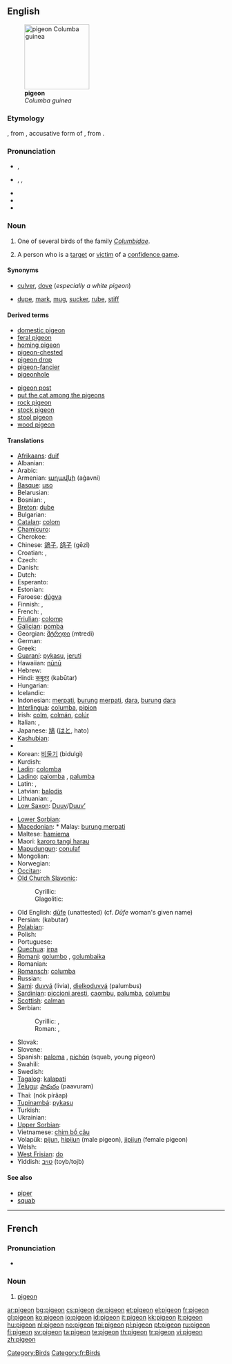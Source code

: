 {{wikipedia}}
==English==
[[Image:Columba guinea.jpg|thumb|right|150px|'''pigeon'''<br>''Columba guinea'']]

===Etymology===
{{etyl|fro|en}} {{term|pijon|lang=fro}}, from {{LL.}} {{term|pipionem||chirping bird|lang=la}}, accusative form of {{etyl|la|en}} {{term|pipio||chirping bird|lang=la}}, from {{term|pipire||to chirp|lang=la}}.

===Pronunciation===
* {{a|UK}} {{IPA|/ˈpɪdʒɪn/}}, {{SAMPA|/"pIdZIn/}}
* {{a|US}} {{enPR|pĭjʹən}}, {{IPA|/ˈpɪdʒən/}}, {{SAMPA|/"pIdZ@n/}}
* {{audio|En-us-pigeon.ogg|Audio (US)}}
* {{rhymes|ɪdʒən|ɪdʒɪn}}
* {{homophones|pidgin}}

===Noun===
{{en-noun}}

# One of several birds of the family ''[[Columbidae]]''.
# {{slang}} A person who is a [[target]] or [[victim]] of a [[confidence game]].

====Synonyms====
* {{sense|bird}} [[culver]], [[dove]] (''especially a white pigeon'')
* {{sense|person who is a target or victim of a confidence game}} [[dupe]], [[mark]], [[mug]], [[sucker]], [[rube]], [[stiff]]

====Derived terms====
{{rel-top|Terms derived from ''pigeon''}}
* [[domestic pigeon]]
* [[feral pigeon]]
* [[homing pigeon]]
* [[pigeon-chested]]
* [[pigeon drop]]
* [[pigeon-fancier]]
* [[pigeonhole]]
{{rel-mid}}
* [[pigeon post]]
* [[put the cat among the pigeons]]
* [[rock pigeon]]
* [[stock pigeon]]
* [[stool pigeon]]
* [[wood pigeon]]
{{rel-bottom}}

====Translations====
{{trans-top|bird}}
* [[Afrikaans]]: [[duif]]
* Albanian: {{t-|sq|pëllumbi|xs=Albanian}}
* Arabic: {{Arab|[[حمامة]]}} {{IPAchar|(ħamāma)}} {{f}}
* Armenian: [[աղավնի]] (aġavni)
* [[Basque]]: [[uso]]
* Belarusian: {{t-|be|голуб|m|tr=golub|sc=Cyrl|xs=Belarusian}}
* Bosnian: {{t-|bs|golub|m}}, {{t-|bs|golubica|f}}
* [[Breton]]: [[dube]]
* Bulgarian: {{t+|bg|гълъб|m|tr=gǎlǎb|sc=Cyrl}}
* [[Catalan]]: [[colom]] {{m}}
* [[Chamicuro]]: {{tø|ccc|pujtuku}}
* Cherokee: {{t-|chr|ᏬᏱ|tr=woyi|sc=Cher|xs=Cherokee}}
* Chinese: [[鴿子]], [[鸽子]] (gēzǐ)
* Croatian: {{t-|hr|golub|m|alt=gȍlūb}}, {{t-|hr|golubica|f|alt=golùbica}}
* Czech: {{t-|cs|holub|m}}
* Danish: {{t-|da|due}}
* Dutch: {{t+|nl|duif|f}}
* Esperanto: {{t-|eo|kolombo|xs=Esperanto}}
* Estonian: {{t-|et|tuvi}}
* Faroese: [[dúgva]]
* Finnish: {{t+|fi|kyyhky}}, {{t+|fi|pulu}}
* French: {{t+|fr|pigeon|m}}, {{t-|fr|pigeonne|f}}
* [[Friulian]]: [[colomp]]
* [[Galician]]: [[pomba]] {{f}}
* Georgian: [[მტრედი]] (mtredi)
* German: {{t+|de|Taube|f}}
* Greek: {{t+|el|περιστέρι|n|tr=peristéri|sc=Grek}}
* [[Guaraní]]: [[pykasu]], [[jeruti]]
* Hawaiian: [[nūnū#Hawaiian|nūnū]]
* Hebrew: {{t-|he|תסיל|sc=Hebr}}
* Hindi: [[कबूतर]] (kabūtar)
* Hungarian: {{t+|hu|galamb}}
* Icelandic: {{t+|is|dúfa}}
* Indonesian: [[merpati]], [[burung]] [[merpati]], [[dara]], [[burung]] [[dara]]
* [[Interlingua]]: [[columba]], [[pipion]]
* Irish: [[colm]], [[colmán]], [[colúr]]
* Italian: {{t+|it|piccione|m}}, {{t+|it|colombo|m}}
* Japanese: [[鳩]] ([[はと]], hato)
* [[Kashubian]]: {{t-|csb|gòłąbk|m|xs=Kashubian}}
* {{trreq|Khmer}}
* Korean: [[비둘기]] (bidulgi)
* Kurdish: {{ku-Arab|[[کۆتر]]}}
* [[Ladin]]: [[colomba]]
* [[Ladino]]: [[palomba]] {{f}}, [[palumba]] {{f}}
* Latin: {{t-|la|columbus|m}}, {{t-|la|columba|f}}
* Latvian: [[balodis]]
* Lithuanian: {{t+|lt|karvelis|m|xs=Lithuanian}}, {{t+|lt|balandis|m|xs=Lithuanian}}
* [[Low Saxon]]: [[Duuv]]/[[Duuv’]] {{f}}

{{trans-mid}}

* [[Lower Sorbian]]: {{tø|dsb|gołub|m|xs=Lower Sorbian}}
* [[Macedonian]]: {{t-|mk|гулаб|gulab|m|sc=Cyrl|xs=Macedonian}}* Malay: [[burung merpati]]
* Maltese: [[ħamiema]] {{f}}
* Maori: [[karoro tangi harau]]
* [[Mapudungun]]: [[conulaf]]
* Mongolian: {{t-|mn|тагтаа|sc=Cyrl|xs=Mongolian}}
* Norwegian: {{t+|no|due|m|f}}
* [[Occitan]]: {{t|oc|colomb|xs=Occitan}} {{m}}
* [[Old Church Slavonic]]:
*: Cyrillic: {{tø|cu|голѫбь|m|tr=golǫbĭ|sc=Cyrl|xs=Old Church Slavonic}}
*: Glagolitic: {{tø|cu|ⰃⰑⰎⰨⰁⰠ|m|tr=golǫbĭ|sc=Glag|xs=Old Church Slavonic}}
* Old English: [[dūfe]] (unattested) (cf. ''Dūfe'' woman's given name)
* Persian: {{fa-Arab|[[کبوتر]]}} (kabutar)
* [[Polabian]]: {{tø|pox|ďölǫb|m|xs=Polabian}}
* Polish: {{t+|pl|gołąb|m}}
* Portuguese: {{t+|pt|pombo|m}}
* [[Quechua]]: [[irpa]]
* [[Romani]]: [[golumbo]] {{m}}, [[golumbaika]] {{f}}
* Romanian: {{t+|ro|porumbel}}
* [[Romansch]]: [[columba]]
* Russian: {{t+|ru|голубь|m|tr=gólub’|sc=Cyrl}}
* [[Sami]]: [[duvvá]] (livia), [[dielkoduvvá]] (palumbus)
* [[Sardinian]]: [[piccioni aresti]], [[caombu]], [[palumba]], [[columbu]]
* [[Scottish]]: [[calman]]
* Serbian:
*: Cyrillic: {{t+|sr|голуб|m|sc=Cyrl}}, {{t-|sr|голубица|f|sc=Cyrl}}
*: Roman: {{t-|sr|golub|m}}, {{t-|sr|golubica|f}}
* Slovak: {{t-|sk|holub|m}}
* Slovene: {{t+|sl|golob|m}}
* Spanish: [[paloma]] {{f}}, [[pichón]] {{m}} (squab, young pigeon)
* Swahili: {{t-|sw|hua|xs=Swahili}}
* Swedish: {{t+|sv|duva|c}}
* [[Tagalog]]: [[kalapati]]
* [[Telugu]]: [[పావురం]] (paavuram)
* Thai: {{Thai|[[นกพิราบ]]}} (nók pírâap)
* [[Tupinambá]]: [[pykasu]]
* Turkish: {{t+|tr|güvercin}}
* Ukrainian: {{t-|uk|голуб|m|tr=holub|sc=Cyrl|xs=Ukrainian}}
* [[Upper Sorbian]]: {{tø|hsb|hołb|m|xs=Upper Sorbian}}
* Vietnamese: [[chim bồ câu]]
* Volapük: [[pijun]], [[hipijun]] (male pigeon), [[jipijun]] (female pigeon)
* Welsh: {{t-|cy|colomen|xs=Welsh}}
* [[West Frisian]]: [[do]]
* Yiddish: [[טויב|טױב]] (toyb/tojb) {{f}}
{{trans-bottom}}

{{trans-top|victim of a confidence game}}
{{trans-mid}}
{{trans-bottom}}

====See also====
* [[piper]]
* [[squab]]

[[Category:Birds]]

----

==French==

===Pronunciation===
* {{audio|Fr-pigeon.ogg|Audio}}

===Noun===
{{fr-noun|m}}

# [[pigeon#English|pigeon]]

[[Category:fr:Birds]]

[[ar:pigeon]]
[[bg:pigeon]]
[[cs:pigeon]]
[[de:pigeon]]
[[et:pigeon]]
[[el:pigeon]]
[[fr:pigeon]]
[[gl:pigeon]]
[[ko:pigeon]]
[[io:pigeon]]
[[id:pigeon]]
[[it:pigeon]]
[[kk:pigeon]]
[[lt:pigeon]]
[[hu:pigeon]]
[[nl:pigeon]]
[[no:pigeon]]
[[tpi:pigeon]]
[[pl:pigeon]]
[[pt:pigeon]]
[[ru:pigeon]]
[[fi:pigeon]]
[[sv:pigeon]]
[[ta:pigeon]]
[[te:pigeon]]
[[th:pigeon]]
[[tr:pigeon]]
[[vi:pigeon]]
[[zh:pigeon]]